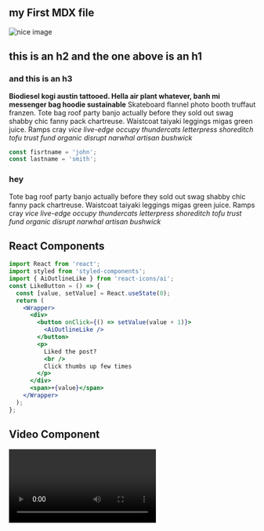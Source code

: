 
<section className="mdx-page">

# my First MDX file

<div class="mdx-img">

![nice image](../assets/gatsby-1.png)

</div>

## this is an h2 and the one above is an h1

### and this is an h3

**Biodiesel kogi austin tattooed. Hella air plant whatever, banh mi messenger bag hoodie sustainable** Skateboard flannel photo booth truffaut franzen. Tote bag roof party banjo actually before they sold out swag shabby chic fanny pack chartreuse. Waistcoat taiyaki leggings migas green juice. Ramps cray _vice live-edge occupy thundercats letterpress shoreditch tofu trust fund organic disrupt narwhal artisan bushwick_

<div className="code">

```js
const fisrtname = 'john';
const lastname = 'smith';
```

</div>

<div className="nice-text">

### hey

<FiInfo className="nice-text-icon" />

Tote bag roof party banjo actually before they sold out swag shabby chic fanny pack chartreuse. Waistcoat taiyaki leggings migas green juice. Ramps cray _vice live-edge occupy thundercats letterpress shoreditch tofu trust fund organic disrupt narwhal artisan bushwick_

</div>

<h2>React Components</h2>
<Counter />

```jsx
import React from 'react';
import styled from 'styled-components';
import { AiOutlineLike } from 'react-icons/ai';
const LikeButton = () => {
  const [value, setValue] = React.useState(0);
  return (
    <Wrapper>
      <div>
        <button onClick={() => setValue(value + 1)}>
          <AiOutlineLike />
        </button>
        <p>
          Liked the post?
          <br />
          Click thumbs up few times
        </p>
      </div>
      <span>+{value}</span>
    </Wrapper>
  );
};
```

<LikeButton />

<h2>Video Component</h2>
<RegVideo />

<Video />
<h2 title="true">random h2</h2>
<h2>second random h2</h2>

<h4>Inline code</h4>

`console.log('hello there')`

<h4>Blockquote element</h4>

<blockquote display="default">
  Tote bag roof party banjo actually before they sold out swag shabby chic fanny
  pack chartreuse. Waistcoat taiyaki leggings migas green juice. Ramps cray
  \_vice live-edge occupy thundercats letterpress shoreditch tofu trust fund
  organic disrupt narwhal artisan bushwick
</blockquote>

<blockquote display="info">
  Tote bag roof party banjo actually before they sold out swag shabby chic fanny
  pack chartreuse. Waistcoat taiyaki leggings migas green juice. Ramps cray
  \_vice live-edge occupy thundercats letterpress shoreditch tofu trust fund
  organic disrupt narwhal artisan bushwick
</blockquote>

<blockquote display="warning">
  Tote bag roof party banjo actually before they sold out swag shabby chic fanny
  pack chartreuse. Waistcoat taiyaki leggings migas green juice. Ramps cray_vice
  live-edge occupy thundercats letterpress shoreditch tofu trust fund organic
  disrupt narwhal artisan bushwick
</blockquote>

> Tote bag roof party banjo actually before they sold out swag shabby chic fanny pack chartreuse. Waistcoat taiyaki leggings migas green juice. Ramps cray \_vice live-edge occupy thundercats letterpress shoreditch tofu trust fund organic disrupt narwhal artisan bushwick

#### Javascript

```js
// comments
const name = 'john';
const channel = 'coding addict';

function featuredProducts(data) {
  return data.filter(item => {
    return item.featured === true;
  });
}
featuredProducts();
```

#### JSX

```jsx
import React from 'react';

const Counter = () => {
  const [count, setCount] = React.useState(0);
  return (
    <section className="counter">
      <h4>show some love to MDX</h4>
      <h4>likes {count}</h4>
      <button className="btn btn-danger" onClick={() => setCount(count + 1)}>
        i like mdx
      </button>
    </section>
  );
};
export default Counter;
```

#### HTML

```html
<h1>hello world</h1>
<p class="random">random text</p>
<section class="contact">
  <div class="title">
    <h1>contact us</h1>
  </div>
</section>
```

#### CSS

```css
max-width: 500px;
border-radius: var(--radius);
padding: 1rem 1.5rem;
background: var(--clr-grey-10);
text-align: center;
```

<Link to="/posts" className="btn center-btn">All posts</Link>
</section>
